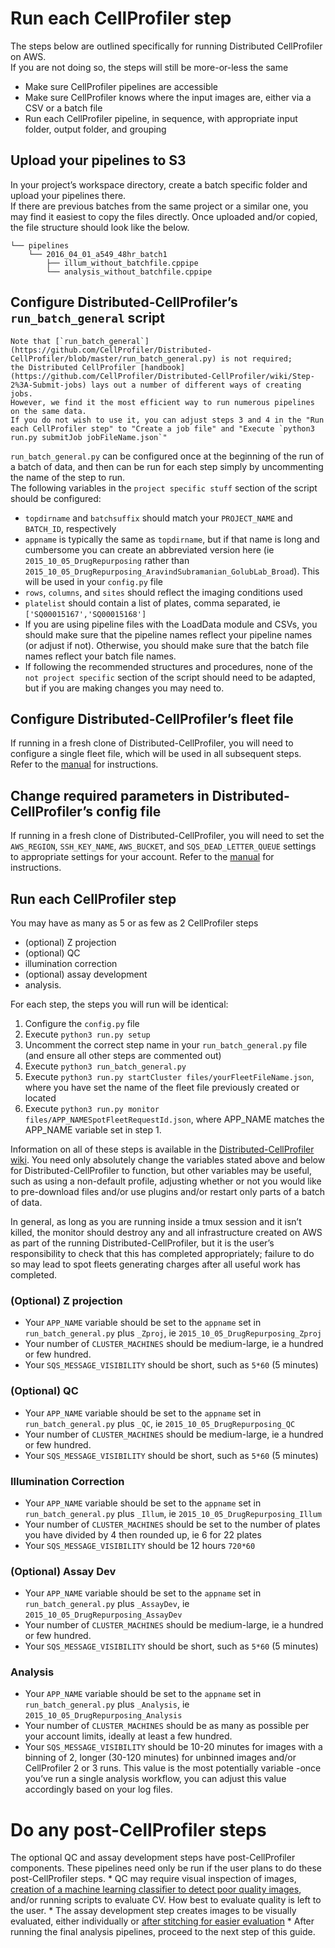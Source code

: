 # Run each CellProfiler step

The steps below are outlined specifically for running Distributed CellProfiler on AWS.  
If you are not doing so, the steps will still be more-or-less the same

- Make sure CellProfiler pipelines are accessible
- Make sure CellProfiler knows where the input images are, either via a CSV or a batch file
- Run each CellProfiler pipeline, in sequence, with appropriate input folder, output folder, and grouping

## Upload your pipelines to S3

In your project's workspace directory, create a batch specific folder and upload your pipelines there.  
If there are previous batches from the same project or a similar one, you may find it easiest to copy the files directly. 
Once uploaded and/or copied, the file structure should look like the below.

```
└── pipelines
    └── 2016_04_01_a549_48hr_batch1
        ├── illum_without_batchfile.cppipe
        └── analysis_without_batchfile.cppipe
```

## Configure Distributed-CellProfiler's `run_batch_general` script

```block2
Note that [`run_batch_general`](https://github.com/CellProfiler/Distributed-CellProfiler/blob/master/run_batch_general.py) is not required; 
the Distributed CellProfiler [handbook](https://github.com/CellProfiler/Distributed-CellProfiler/wiki/Step-2%3A-Submit-jobs) lays out a number of different ways of creating jobs.  
However, we find it the most efficient way to run numerous pipelines on the same data. 
If you do not wish to use it, you can adjust steps 3 and 4 in the "Run each CellProfiler step" to "Create a job file" and "Execute `python3 run.py submitJob jobFileName.json`" 
```

`run_batch_general.py` can be configured once at the beginning of the run of a batch of data, and then can be run for each step simply by uncommenting the name of the step to run.  
The following variables in the `project specific stuff` section of the script should be configured:

- `topdirname` and `batchsuffix` should match your `PROJECT_NAME` and `BATCH_ID`, respectively
- `appname` is typically the same as `topdirname`, but if that name is long and cumbersome you can create an abbreviated version here (ie `2015_10_05_DrugRepurposing` rather than `2015_10_05_DrugRepurposing_AravindSubramanian_GolubLab_Broad`). This will be used in your `config.py` file
- `rows`, `columns`, and `sites` should reflect the imaging conditions used
- `platelist` should contain a list of plates, comma separated, ie `['SQ00015167','SQ00015168']`
- If you are using pipeline files with the LoadData module and CSVs, you should make sure that the pipeline names reflect your pipeline names (or adjust if not). Otherwise, you should make sure that the batch file names reflect your batch file names.
- If following the recommended structures and procedures, none of the `not project specific` section of the script should need to be adapted, but if you are making changes you may need to.

## Configure Distributed-CellProfiler's fleet file

If running in a fresh clone of Distributed-CellProfiler, you will need to configure a single fleet file, which will be used in all subsequent steps.  
Refer to the [manual](https://github.com/CellProfiler/Distributed-CellProfiler/wiki/Step-3%3A-Start-your-cluster) for instructions.

## Change required parameters in Distributed-CellProfiler's config file

If running in a fresh clone of Distributed-CellProfiler, you will need to set the `AWS_REGION`, `SSH_KEY_NAME`, `AWS_BUCKET`, and `SQS_DEAD_LETTER_QUEUE` settings to appropriate settings for your account. 
Refer to the [manual](https://github.com/CellProfiler/Distributed-CellProfiler/wiki/Step-1%3A--Configuration) for instructions.  

## Run each CellProfiler step

You may have as many as 5 or as few as 2 CellProfiler steps

- (optional) Z projection
- (optional) QC
- illumination correction
- (optional) assay development
- analysis.  

For each step, the steps you will run will be identical:

1. Configure the `config.py` file
1. Execute `python3 run.py setup`
1. Uncomment the correct step name in your `run_batch_general.py` file (and ensure all other steps are commented out)
1. Execute `python3 run_batch_general.py`
1. Execute `python3 run.py startCluster files/yourFleetFileName.json`, where you have set the name of the fleet file previously created or located
1. Execute `python3 run.py monitor files/APP_NAMESpotFleetRequestId.json`, where APP_NAME matches the APP_NAME variable set in step 1.

Information on all of these steps is available in the [Distributed-CellProfiler wiki](https://github.com/CellProfiler/Distributed-CellProfiler/wiki). 
You need only absolutely change the variables stated above and below for Distributed-CellProfiler to function, but other variables may be useful, such as using a non-default profile, adjusting whether or not you would like to pre-download files and/or use plugins and/or restart only parts of a batch of data.

In general, as long as you are running inside a tmux session and it isn't killed, the monitor should destroy any and all infrastructure created on AWS as part of the running Distributed-CellProfiler, but it is the user's responsibility to check that this has completed appropriately; failure to do so may lead to spot fleets generating charges after all useful work has completed.

### (Optional) Z projection

- Your `APP_NAME` variable should be set to the `appname` set in `run_batch_general.py` plus `_Zproj`, ie `2015_10_05_DrugRepurposing_Zproj`
- Your number of `CLUSTER_MACHINES` should be medium-large, ie a hundred or few hundred.
- Your `SQS_MESSAGE_VISIBILITY` should be short, such as `5*60` (5 minutes)

### (Optional) QC

* Your `APP_NAME` variable should be set to the `appname` set in `run_batch_general.py` plus `_QC`, ie `2015_10_05_DrugRepurposing_QC`
* Your number of `CLUSTER_MACHINES` should be medium-large, ie a hundred or few hundred.
* Your `SQS_MESSAGE_VISIBILITY` should be short, such as `5*60` (5 minutes)

### Illumination Correction

* Your `APP_NAME` variable should be set to the `appname` set in `run_batch_general.py` plus `_Illum`, ie `2015_10_05_DrugRepurposing_Illum`
* Your number of `CLUSTER_MACHINES` should be set to the number of plates you have divided by 4 then rounded up, ie 6 for 22 plates
* Your `SQS_MESSAGE_VISIBILITY` should be 12 hours `720*60` 

### (Optional) Assay Dev

* Your `APP_NAME` variable should be set to the `appname` set in `run_batch_general.py` plus `_AssayDev`, ie `2015_10_05_DrugRepurposing_AssayDev`
* Your number of `CLUSTER_MACHINES` should be medium-large, ie a hundred or few hundred.
* Your `SQS_MESSAGE_VISIBILITY` should be short, such as `5*60` (5 minutes)

### Analysis

* Your `APP_NAME` variable should be set to the `appname` set in `run_batch_general.py` plus `_Analysis`, ie `2015_10_05_DrugRepurposing_Analysis`
* Your number of `CLUSTER_MACHINES` should be as many as possible per your account limits, ideally at least a few hundred.
* Your `SQS_MESSAGE_VISIBILITY` should be 10-20 minutes for images with a binning of 2, longer (30-120 minutes) for unbinned images and/or CellProfiler 2 or 3 runs.  This value is the most potentially variable -once you've run a single analysis workflow, you can adjust this value accordingly based on your log files.

# Do any post-CellProfiler steps

The optional QC and assay development steps have post-CellProfiler components.  These pipelines need only be run if the user plans to do these post-CellProfiler steps. 
* QC may require visual inspection of images, [creation of a machine learning classifier to detect poor quality images](https://github.com/CellProfiler/tutorials/tree/master/QualityControl), and/or running scripts to evaluate CV.  How best to evaluate quality is left to the user.
* The assay development step creates images to be visually evaluated, either individually or [after stitching for easier evaluation](https://currentprotocols.onlinelibrary.wiley.com/doi/full/10.1002/cpz1.89)
* After running the final analysis pipelines, proceed to the next step of this guide.
